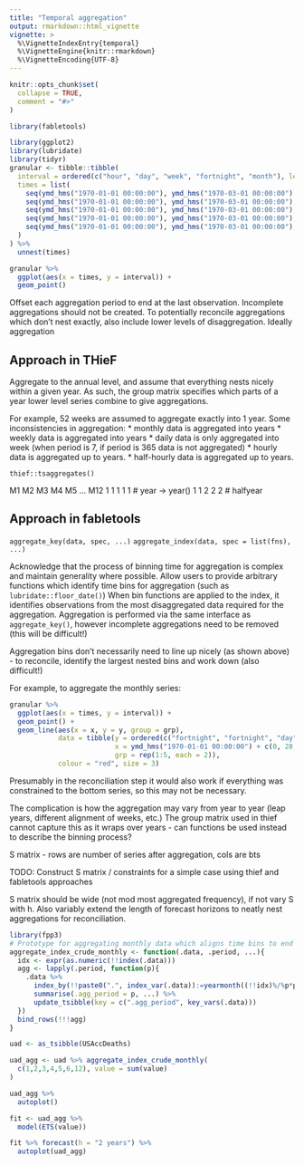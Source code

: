 ```yaml
---
title: "Temporal aggregation"
output: rmarkdown::html_vignette
vignette: >
  %\VignetteIndexEntry{temporal}
  %\VignetteEngine{knitr::rmarkdown}
  %\VignetteEncoding{UTF-8}
---
```


```r
knitr::opts_chunk$set(
  collapse = TRUE,
  comment = "#>"
)
```

```r
library(fabletools)
```

```r
library(ggplot2)
library(lubridate)
library(tidyr)
granular <- tibble::tibble(
  interval = ordered(c("hour", "day", "week", "fortnight", "month"), levels = c("hour", "day", "week", "fortnight", "month")),
  times = list(
    seq(ymd_hms("1970-01-01 00:00:00"), ymd_hms("1970-03-01 00:00:00"), by = "1 hour"),
    seq(ymd_hms("1970-01-01 00:00:00"), ymd_hms("1970-03-01 00:00:00"), by = "1 day"),
    seq(ymd_hms("1970-01-01 00:00:00"), ymd_hms("1970-03-01 00:00:00"), by = "1 week"),
    seq(ymd_hms("1970-01-01 00:00:00"), ymd_hms("1970-03-01 00:00:00"), by = "2 weeks"),
    seq(ymd_hms("1970-01-01 00:00:00"), ymd_hms("1970-03-01 00:00:00"), by = "1 month")
  )
) %>% 
  unnest(times)

granular %>% 
  ggplot(aes(x = times, y = interval)) + 
  geom_point()
```

Offset each aggregation period to end at the last observation.
Incomplete aggregations should not be created.
To potentially reconcile aggregations which don't nest exactly, also include lower levels of disaggregation.
Ideally aggregation 

## Approach in THieF

Aggregate to the annual level, and assume that everything nests nicely within a given year.
As such, the group matrix specifies which parts of a year lower level series combine to give aggregations.

For example, 52 weeks are assumed to aggregate exactly into 1 year.
Some inconsistencies in aggregation:
* monthly data is aggregated into years
* weekly data is aggregated into years
* daily data is only aggregated into week (when period is 7, if period is 365 data is not aggregated)
* hourly data is aggregated up to years.
* half-hourly data is aggregated up to years.

`thief::tsaggregates()`

M1 M2 M3 M4 M5 ... M12
1  1  1  1  1            # year -> year()
1  1  2  2  2            # halfyear



## Approach in fabletools

`aggregate_key(data, spec, ...)`
`aggregate_index(data, spec = list(fns), ...)`

Acknowledge that the process of binning time for aggregation is complex and maintain generality where possible.
Allow users to provide arbitrary functions which identify time bins for aggregation (such as `lubridate::floor_date()`)
When bin functions are applied to the index, it identifies observations from the most disaggregated data required for the aggregation.
Aggregation is performed via the same interface as `aggregate_key()`, however incomplete aggregations need to be removed (this will be difficult!)

Aggregation bins don't necessarily need to line up nicely (as shown above) - to reconcile, identify the largest nested bins and work down (also difficult!)

For example, to aggregate the monthly series:

```r
granular %>%
  ggplot(aes(x = times, y = interval)) +
  geom_point() +
  geom_line(aes(x = x, y = y, group = grp),
            data = tibble(y = ordered(c("fortnight", "fortnight", "day", "day", "week", "week", "fortnight", "fortnight", "day", "day"), levels = c("hour", "day", "week", "fortnight", "month")),
                          x = ymd_hms("1970-01-01 00:00:00") + c(0, 28, 28, 35, 35, 42, 42, 56, 56, 59)*24*60*60,
                          grp = rep(1:5, each = 2)),
            colour = "red", size = 3)
```

Presumably in the reconciliation step it would also work if everything was constrained to the bottom series, so this may not be necessary.

The complication is how the aggregation may vary from year to year (leap years, different alignment of weeks, etc.)
The group matrix used in thief cannot capture this as it wraps over years - can functions be used instead to describe the binning process?


S matrix - rows are number of series after aggregation, cols are bts

TODO: Construct S matrix / constraints for a simple case using thief and fabletools approaches


S matrix should be wide (not mod most aggregated frequency), if not vary S with h.
Also variably extend the length of forecast horizons to neatly nest aggregations for reconciliation.

```r
library(fpp3)
# Prototype for aggregating monthly data which aligns time bins to end of the series.
aggregate_index_crude_monthly <- function(.data, .period, ...){
  idx <- expr(as.numeric(!!index(.data)))
  agg <- lapply(.period, function(p){
    .data %>% 
      index_by(!!paste0(".", index_var(.data)):=yearmonth((!!idx)%/%p*p+(!!idx)[length(!!idx)]%%p)) %>% 
      summarise(.agg_period = p, ...) %>% 
      update_tsibble(key = c(".agg_period", key_vars(.data)))
  })
  bind_rows(!!!agg)
}

uad <- as_tsibble(USAccDeaths)

uad_agg <- uad %>% aggregate_index_crude_monthly(
  c(1,2,3,4,5,6,12), value = sum(value)
) 

uad_agg %>% 
  autoplot()
```

```r
fit <- uad_agg %>% 
  model(ETS(value))

fit %>% forecast(h = "2 years") %>% 
  autoplot(uad_agg)
```


